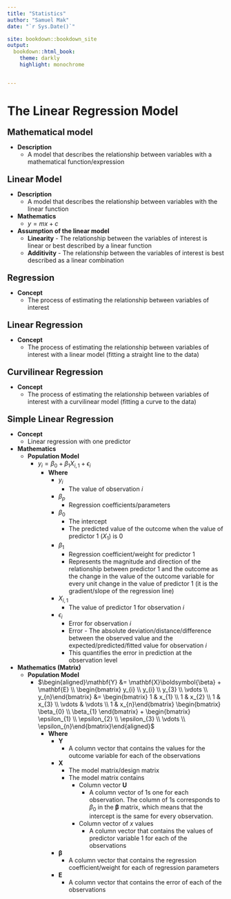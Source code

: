 ```yaml
---
title: "Statistics"
author: "Samuel Mak"
date: "`r Sys.Date()`"

site: bookdown::bookdown_site
output: 
  bookdown::html_book:
    theme: darkly
    highlight: monochrome


---
```


# The Linear Regression Model


<p style = "margin-bottom: 0px; font-size: 20px; ">**Mathematical model**</p>

- **Description**
    - A model that describes the relationship between variables with a mathematical function/expression



<p style = "margin-bottom: 0px; font-size: 20px; ">**Linear Model**</p>

- **Description**
    - A model that describes the relationship between variables with the linear function
- **Mathematics** 
    - $y = mx + c$
- **Assumption of the linear model**
    - **Linearity** - The relationship between the variables of interest is linear or best described by a linear function
    - **Additivity** - The relationship between the variables of interest is best described as a linear combination
    
    
 
<p style = "margin-bottom: 0px; font-size: 20px; ">**Regression**</p>

- **Concept**
    - The process of estimating the relationship between variables of interest


    
<p style = "margin-bottom: 0px; font-size: 20px; ">**Linear Regression**</p>

- **Concept**
  - The process of estimating the relationship between variables of interest with a linear model (fitting a straight line to the data)
  

<p style = "margin-bottom: 0px; font-size: 20px; ">**Curvilinear Regression**</p>

  - **Concept**
    - The process of estimating the relationship between variables of interest with a curvilinear model (fitting a curve to the data)


<p style = "margin-bottom: 0px; font-size: 20px; ">**Simple Linear Regression**</p>

- **Concept** 
  - Linear regression with one predictor 
- **Mathematics**
  - **Population Model**
    - $y_{i} = \beta_{0} + \beta_{1}X_{i,1} + \epsilon_{i}$
      - **Where**
          - $y_{i}$
            - The value of observation *i*
          - $\beta_{p}$
            - Regression coefficients/parameters
          - $\beta_{0}$ 
            - The intercept
            - The predicted value of the outcome when the value of predictor 1 ($X_{1}$) is 0
          - $\beta_{1}$
            - Regression coefficient/weight for predictor 1
            - Represents the magnitude and direction of the relationship between predictor 1 and the outcome as the change in the value of the outcome variable for every unit change in the value of predictor 1 (it is the gradient/slope of the regression line)
          - $X_{i,1}$ 
            - The value of predictor 1 for observation *i*
          - $\epsilon_{i}$
            - Error for observation *i*
            - Error - The absolute deviation/distance/difference between the observed value and the expected/predicted/fitted value for observation *i*
            - This quantifies the error in prediction at the observation level
- **Mathematics (Matrix)**
  - **Population Model**
    - $\begin{aligned}\mathbf{Y} &= \mathbf{X}\boldsymbol{\beta} + \mathbf{E} \\ \begin{bmatrix} y_{i} \\ y_{i} \\ y_{3} \\ \vdots \\ y_{n}\end{bmatrix} &= \begin{bmatrix} 1 & x_{1} \\ 1 & x_{2} \\ 1 & x_{3} \\ \vdots & \vdots \\ 1 & x_{n}\end{bmatrix} \begin{bmatrix} \beta_{0} \\ \beta_{1} \end{bmatrix} + \begin{bmatrix} \epsilon_{1} \\ \epsilon_{2} \\ \epsilon_{3} \\ \vdots \\ \epsilon_{n}\end{bmatrix}\end{aligned}$
      - **Where**
        - $\mathbf{Y}$ 
          - A column vector that contains the values for the outcome variable for each of the observations
        - $\mathbf{X}$
          - The model matrix/design matrix
          - The model matrix contains 
            - Column vector $\mathbf{U}$
              - A column vector of 1s one for each observation. The column of 1s corresponds to $\beta_{0}$ in the $\boldsymbol{\beta}$ matrix, which means that the intercept is the same for every observation.
            - Column vector of *x* values 
              - A column vector that contains the values of predictor variable 1 for each of the observations
        - $\boldsymbol{\beta}$
          - A column vector that contains the regression coefficient/weight for each of regression parameters
        - $\mathbf{E}$
          - A column vector that contains the error of each of the observations






































